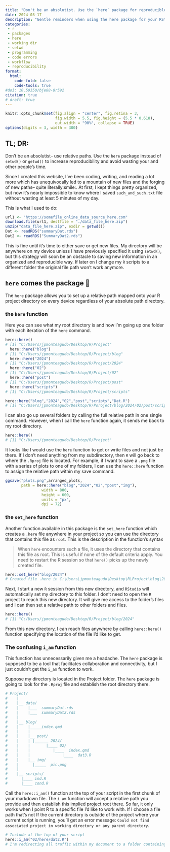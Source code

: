 ```yaml
---
title: "Don't be an absolutist. Use the `here` package for reproducible workflows"
date: 2024-03-17
description: "Gentle reminders when using the here package for your RStudio projects"
categories:
 - r
 - packages
 - here
 - working dir
 - setwd
 - programming
 - code errors
 - workflow
 - reproducibility
format:
  html:
    code-fold: false
    code-tools: true
#doi: 10.59350/bje88-8r592
citation: true
# draft: true
---
```


```r
knitr::opts_chunk$set(fig.align = "center", fig.retina = 3,
                      fig.width = 5.5, fig.height = (5.5 * 0.618),
                      out.width = "90%", collapse = TRUE)
options(digits = 3, width = 300)
```

## TL; DR:

Don't be an absolutist– use relative paths. Use the `here` package instead of `setwd()` or `getwd()` to increase reproducibility and avoid wasting your and other people's time.

Since I created this website, I've been coding, writing, and reading a lot more which has unequivocally led to a mountain of new files and the forging of new paths– quite literally:smile:. At first, I kept things pretty organized, but now it's nearly impossible to know where I saved `such_and_such.txt` file without wasting at least 5 minutes of my day.

This is what I used to do:

```r
url1 <- "https://somefile_online_data_source_here.com"
download.file(url1, destfile = "./data_file_here.zip")
unzip("data_file_here.zip", exdir = getwd())
Dat <- readRDS("summaryDat.rds")
Dat2 <- readRDS("SummaryDat2.rds")
```

This is fine until it's time to either save or get new files. My directory will be anywhere on my device unless I have previously specified it using `setwd()`, but this strategy will soon be an obstacle to saving new information in an organized and reproducible way. If later on I change my `R` scripts to a different folder the original file path won't work anymore.

## `here` comes the package 📁

The `here` package allows you to set up a relative path mapped onto your R project directory on every device regardless of your absolute path directory.

### the `here` function

Here you can see what my root directory is and how I'm going up one folder with each iteration of the `here` command.

```r
here::here()
# [1] "C:/Users/jpmonteagudo/Desktop/R/Project"
  here::here("blog")
# [1] "C:/Users/jpmonteagudo/Desktop/R/Project/blog"
  here::here("2024")
# [1] "C:/Users/jpmonteagudo/Desktop/R/Project/2024"
  here::here("02")
# [1] "C:/Users/jpmonteagudo/Desktop/R/Project/02"
  here::here("post")
# [1] "C:/Users/jpmonteagudo/Desktop/R/Project/post"
  here::here("scripts")
# [1] "C:/Users/jpmonteagudo/Desktop/R/Project/scripts"
```

```r
here::here("blog","2024","02","post","scripts","Dat.R")
# [1] "C:/Users/jpmonteagudo/Desktop/R/Poroject/blog/2024/02/post/scripts/ind.R"
```

I can also go up several folders by calling the full relative path in one single command. However, when I call the `here` function again, it sends me back to my root directory.

```r
here::here()
# [1] "C:/Users/jpmonteagudo/Desktop/R/Project"
```

It looks like I would use the `here` function to get or write files and not just be there. If I don't need anything from my subdirectory, then `R` will go back to where the `.Rproj` file is located. For example, if I want to save a `.png` file with a series of plots to one of my folders, I can use the `here::here` function to assign the relative path within my save command.

```r
ggsave("plots.png",arranged_plots, 
       path = here::here("blog","2024","02","post","img"),
                width = 800,
                height = 600,
                units = "px",
                dpi = 72)
```

### the `set_here` function

Another function available in this package is the `set_here` function which creates a `.here` file anywhere in your project so you can use the directory that contains this file as `root`. This is the description in the function's syntax

> When `here` encounters such a file, it uses the directory that contains this file as root. This is useful if none of the default criteria apply. You need to restart the R session so that `here()` picks up the newly created file.

```r
here::set_here("blog/2024")
# Created file .here in C:\Users\jpmonteagudo\Desktop\R\Project\blog\2024. Please start a new R session in the new project directory.
```

Next, I start a new `R` session from this new directory, and `RStudio` will automatically set my directory to this folder. I don't need to open the `R` project to reach this new directory. It will give me access to the folder's files and I can then set a relative path to other folders and files.

```r
here::here()
# [1] "C:/Users/jpmonteagudo/Desktop/R/Project/blog/2024"
```

From this new directory, I can reach files anywhere by calling `here::here()` function specifying the location of the file I'd like to get.

### The confusing `i_am` function

This function has unnecessarily given me a headache. The `here` package is supposed to be a tool that facilitates collaboration and connectivity, but I just couldn't get the `i_am` function to work.

Suppose my directory is located in the Project folder. The `here` package is going to look for the `.Rproj` file and establish the root directory there.

```r
# Project/
#    |
#    |__ data/
#    |	  |___	summaryDat.rds
#    |	  |___	summaryDat2.rds
#    |
#    |__ blog/
#    |	  |_____index.qmd
#    |    |
#    |	  |__ post/
#    |	  |	|______	2024/
#    |	  |		  |____	02/
#    |	  |			 |____	index.qmd
#    |    |     		 |____	dat3.R
#    |	  |__ img/
#    |		|_____	pic.png
#    |
#    |__ scripts/
#	   |____ ind.R
#	   |____ cond.R
```

Call the `here::i_am()` function at the top of your script in the first chunk of your markdown file. The `i_am` function will accept a relative path you provide and then establish this implied project root there. So far, it only works when I point R to a specific file I'd like to work with. If I choose a file path that's not  If the current directory is outside of the project where your current script is running, you'll get an error message: `Could not find associated project in working directory or any parent directory`. 

```         r

# Include at the top of your script 
here::i_am("02/here/dat2.R")
# I'm redirecting all traffic within my document to a folder containing my Dat2.R
```
